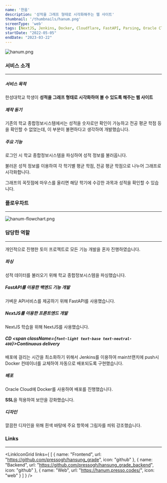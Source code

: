 ```yaml
---
name: '한움'
description: '성적을 그래프 형태로 시각화해주는 웹 사이트'
thumbnail: '/thumbnails/hanum.png'
screenType: 'web'
tags: [NextJS, Jenkins, Docker, Cloudflare, FastAPI, Parsing, Oracle Cloud]
startDate: "2022-05-05"
endDate: "2023-03-22"
---
```


![hanum.png](/thumbnails/hanum.png)

### 서비스 소개

---

##### 서비스 목적

한성대학교 학생이 **성적을 그래프 형태로 시각화하여 볼 수 있도록 해주는 웹 사이트**

##### 제작 동기

기존의 학교 종합정보시스템에서는 성적을 숫자로만 확인이 가능하고 전공 평균 학점 등을 확인할 수 없었는데, 이 부분이 불편하다고 생각하여 개발했습니다.

##### 주요 기능

로그인 시 학교 종합정보시스템을 파싱하여 성적 정보를 불러옵니다.

불러온 성적 정보를 이용하여 각 학기별 평균 학점, 전공 평균 학점으로 나누어 그래프로 시각화합니다.

그래프의 꼭짓점에 마우스를 올리면 해당 학기에 수강한 과목과 성적을 확인할 수 있습니다.

### 플로우차트

---

![hanum-flowchart.png](/portfolio/hanum-flowchart.png)

### 담당한 역할

---

개인적으로 진행한 토이 프로젝트로 모든 기능 개발을 혼자 진행하였습니다.

##### 파싱

성적 데이터를 불러오기 위해 학교 종합정보시스템을 파싱했습니다.

##### FastAPI를 이용한 백엔드 기능 개발

가벼운 API서비스를 제공하기 위해 FastAPI를 사용했습니다.

##### NextJS를 이용한 프론트엔드 개발

NextJS 학습을 위해 NextJS를 사용했습니다.

##### CD <span className={`font-light text-base text-neutral-400`}>Continuous delivery</span>

배포에 걸리는 시간을 최소화하기 위해서 Jenkins를 이용하여 main브랜치에 push시 Docker 컨테이너를 교체하여 자동으로 배포되도록 구현했습니다.

##### 배포

Oracle Cloud에 Docker를 사용하여 배포를 진행했습니다.

**SSL**을 적용하여 보안을 강화했습니다.

##### 디자인

깔끔한 디자인을 위해 흰색 바탕에 주요 항목에 그림자를 씌워 강조했습니다.

### Links

---

<LinkIconGrid
	links={
		[
			{
				name: "Frontend",
				url: "https://github.com/pressogh/hansung_grade",
				icon: "github"
			},
			{
				name: "Backend",
				url: "https://github.com/pressogh/hansung_grade_backend",
				icon: "github"
			},
			{
				name: "Web",
				url: "https://hanum.presso.codes/",
				icon: "web"
			}
		]
	}
/>
